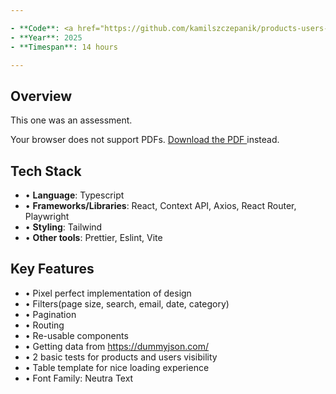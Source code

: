 ```yaml
---

- **Code**: <a href="https://github.com/kamilszczepanik/products-users-table" target="_blank">https://github.com/kamilszczepanik/products-users-table</a>
- **Year**: 2025
- **Timespan**: 14 hours

---
```


## Overview

This one was an assessment.

<div style={{ display: "flex", justifyContent: "center", margin: "0 0 24px" }}>
  <object
    data="/images/products-users-table/products-users-table-assessment.pdf"
    type="application/pdf"
    style={{
      width: "100%",
      height: "500px",
      borderRadius: "8px",
    }}
  >
    <span>
      Your browser does not support PDFs.
      <a
        href="/images/products-users-table/products-users-table-assessment.pdf"
        target="_blank"
      >
        Download the PDF
      </a>
      instead.
    </span>
  </object>
</div>

## Tech Stack

- • **Language**: Typescript
- • **Frameworks/Libraries**: React, Context API, Axios, React Router, Playwright
- • **Styling**: Tailwind
- • **Other tools**: Prettier, Eslint, Vite

## Key Features

- • Pixel perfect implementation of design
- • Filters(page size, search, email, date, category)
- • Pagination
- • Routing
- • Re-usable components
- • Getting data from <a href="https://dummyjson.com/" target="_blank">https://dummyjson.com/</a>
- • 2 basic tests for products and users visibility
- • Table template for nice loading experience
- • Font Family: Neutra Text
